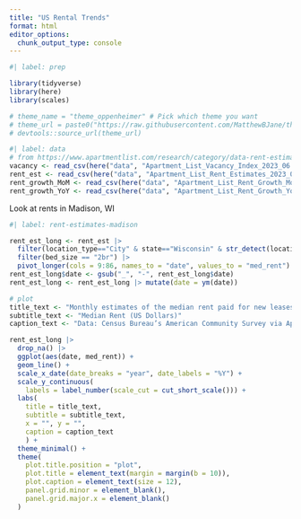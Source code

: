 ```yaml
---
title: "US Rental Trends"
format: html
editor_options: 
  chunk_output_type: console
---
```



```r
#| label: prep

library(tidyverse)
library(here)
library(scales)

# theme_name = "theme_oppenheimer" # Pick which theme you want
# theme_url = paste0("https://raw.githubusercontent.com/MatthewBJane/theme_park/main/", theme_name ,".R")
# devtools::source_url(theme_url)
```


```r
#| label: data
# from https://www.apartmentlist.com/research/category/data-rent-estimates
vacancy <- read_csv(here("data", "Apartment_List_Vacancy_Index_2023_06.csv"))
rent_est <- read_csv(here("data", "Apartment_List_Rent_Estimates_2023_06.csv"))
rent_growth_MoM <- read_csv(here("data", "Apartment_List_Rent_Growth_MoM_2023_06.csv"))
rent_growth_YoY <- read_csv(here("data", "Apartment_List_Rent_Growth_YoY_2023_06.csv"))

```

Look at rents in Madison, WI

```r
#| label: rent-estimates-madison

rent_est_long <- rent_est |> 
  filter(location_type=="City" & state=="Wisconsin" & str_detect(location_name, "Madison")) |> 
  filter(bed_size == "2br") |> 
  pivot_longer(cols = 9:86, names_to = "date", values_to = "med_rent") 
rent_est_long$date <- gsub("_", "-", rent_est_long$date)
rent_est_long <- rent_est_long |> mutate(date = ym(date))

# plot
title_text <- "Monthly estimates of the median rent paid for new leases in Madison, WI"
subtitle_text <- "Median Rent (US Dollars)"
caption_text <- "Data: Census Bureau’s American Community Survey via Apartment List | By Bryan Maitland"

rent_est_long |> 
  drop_na() |> 
  ggplot(aes(date, med_rent)) + 
  geom_line() + 
  scale_x_date(date_breaks = "year", date_labels = "%Y") +
  scale_y_continuous(
    labels = label_number(scale_cut = cut_short_scale())) +
  labs(
    title = title_text, 
    subtitle = subtitle_text,
    x = "", y = "", 
    caption = caption_text
    ) + 
  theme_minimal() +
  theme(
    plot.title.position = "plot", 
    plot.title = element_text(margin = margin(b = 10)), 
    plot.caption = element_text(size = 12), 
    panel.grid.minor = element_blank(), 
    panel.grid.major.x = element_blank()
  ) 
```

